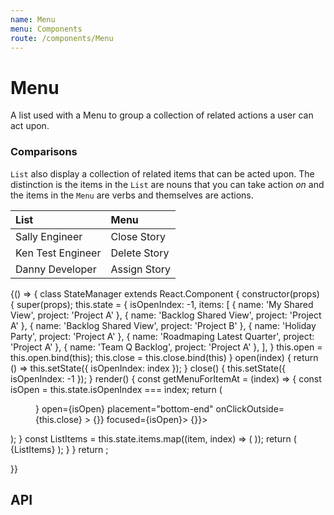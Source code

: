 ```yaml
---
name: Menu
menu: Components
route: /components/Menu
---
```



# Menu

A list used with a Menu to group a collection of related actions a user can act upon.

### Comparisons

`List` also display a collection of related items that can be acted upon.
The distinction is the items in the `List` are nouns that you can take action _on_
and the items in the `Menu` are verbs and themselves are actions.

| List              | Menu         |
| :---------------- | :----------- |
| Sally Engineer    | Close Story  |
| Ken Test Engineer | Delete Story |
| Danny Developer   | Assign Story |

<Playground>
	{() => {
		class StateManager extends React.Component {
			constructor(props) {
				super(props);
				this.state = {
					isOpenIndex: -1,
					items: [
						{ name: 'My Shared View', project: 'Project A' },
						{ name: 'Backlog Shared View', project: 'Project A' },
						{ name: 'Backlog Shared View', project: 'Project B' },
						{ name: 'Holiday Party', project: 'Project A' },
						{ name: 'Roadmaping Latest Quarter', project: 'Project A' },
						{ name: 'Team Q Backlog', project: 'Project A' },
					],
				}
				this.open = this.open.bind(this);
				this.close = this.close.bind(this)
			}
			open(index) {
				return () => this.setState({ isOpenIndex: index });
			}
			close() {
				this.setState({ isOpenIndex: -1 });
			}
			render() {
				const getMenuForItemAt = (index) => {
					const isOpen = this.state.isOpenIndex === index;
					return (
						<Menu
							anchor={
								<IconButton
									title="more-actions"
									icon={ConfigGearIcon}
									onClick={this.open(index)}
								/>
							}
							open={isOpen}
							placement="bottom-end"
							onClickOutside={this.close}
						>
							<List bordered>
								<List.Item onClick={() => {}} focused={isOpen}>
									<List.ItemText primary="Action 1" />
								</List.Item>
								<List.Item onClick={() => {}}>
									<List.ItemText primary="Action 2" />
								</List.Item>
							</List>
						</Menu>
					);
				}
				const ListItems = this.state.items.map((item, index) => (
					<List.Item
						key={index}
						secondaryAction={getMenuForItemAt(index)}
					>
						<List.ItemText primary={item.name} secondary={item.project} />
					</List.Item>
				));
				return (
					<SpacedGroup xs={24}>
						<Paper>
							<List bordered>
								{ListItems}
							</List>
						</Paper>
					</SpacedGroup>
				);
			}
		}
		return <StateManager />;

}}

</Playground>

## API

<PropsTable of={Menu} />
